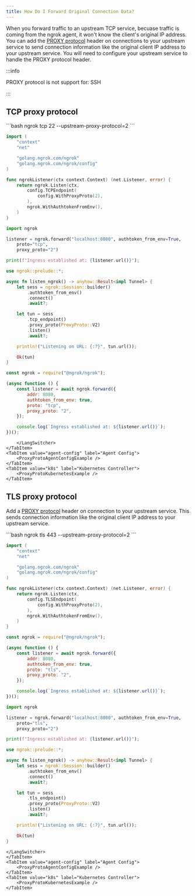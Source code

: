 ```yaml
---
title: How Do I Forward Original Connection Data?
---
```





When you forward traffic to an upstream TCP service, becuase traffic is coming
from the ngrok agent, it won't know the client's original IP address. You can
add the [PROXY
protocol](https://www.haproxy.org/download/1.8/doc/proxy-protocol.txt) header
on connections to your upstream service to send connection information like the
original client IP address to your upstream service. You will need to configure
your upstream service to handle the PROXY protocol header.

:::info

PROXY protocol is not support for: SSH

:::

## TCP proxy protocol

<Tabs groupId="endpoint-type" queryString="ept">
	<TabItem value="agent-endpoint" label="Agent Endpoint" default>
		<LangSwitcher>
```bash
ngrok tcp 22 --upstream-proxy-protocol=2
```

```go
import (
	"context"
	"net"

	"golang.ngrok.com/ngrok"
	"golang.ngrok.com/ngrok/config"
)

func ngrokListener(ctx context.Context) (net.Listener, error) {
	return ngrok.Listen(ctx,
		config.TCPEndpoint(
			config.WithProxyProto(2),
		),
		ngrok.WithAuthtokenFromEnv(),
	)
}
```

```python
import ngrok

listener = ngrok.forward("localhost:8080", authtoken_from_env=True,
    proto="tcp",
    proxy_proto="2")

print(f"Ingress established at: {listener.url()}");
```

```rust
use ngrok::prelude::*;

async fn listen_ngrok() -> anyhow::Result<impl Tunnel> {
    let sess = ngrok::Session::builder()
        .authtoken_from_env()
        .connect()
        .await?;

    let tun = sess
        .tcp_endpoint()
        .proxy_proto(ProxyProto::V2)
        .listen()
        .await?;

    println!("Listening on URL: {:?}", tun.url());

    Ok(tun)
}
```

```jsx
const ngrok = require("@ngrok/ngrok");

(async function () {
	const listener = await ngrok.forward({
		addr: 8080,
		authtoken_from_env: true,
		proto: "tcp",
		proxy_proto: "2",
	});

	console.log(`Ingress established at: ${listener.url()}`);
})();
```

    	</LangSwitcher>
    </TabItem>
    <TabItem value="agent-config" label="Agent Config">
    	<ProxyProtoAgentConfigExample />
    </TabItem>
    <TabItem value="k8s" label="Kubernetes Controller">
    	<ProxyProtoKubernetesExample />
    </TabItem>

</Tabs>

## TLS proxy protocol

Add a [PROXY protocol](https://www.haproxy.org/download/1.8/doc/proxy-protocol.txt) header
on connection to your upstream service. This sends connection information like
the original client IP address to your upstream service.

<Tabs groupId="endpoint-type" queryString="ept">
	<TabItem value="agent-endpoint" label="Agent Endpoint" default>
		<LangSwitcher>
```bash
ngrok tls 443 --upstream-proxy-protocol=2
```

```go
import (
	"context"
	"net"

	"golang.ngrok.com/ngrok"
	"golang.ngrok.com/ngrok/config"
)

func ngrokListener(ctx context.Context) (net.Listener, error) {
	return ngrok.Listen(ctx,
		config.TLSEndpoint(
			config.WithProxyProto(2),
		),
		ngrok.WithAuthtokenFromEnv(),
	)
}
```

```jsx
const ngrok = require("@ngrok/ngrok");

(async function () {
	const listener = await ngrok.forward({
		addr: 8080,
		authtoken_from_env: true,
		proto: "tls",
		proxy_proto: "2",
	});

	console.log(`Ingress established at: ${listener.url()}`);
})();
```

```python
import ngrok

listener = ngrok.forward("localhost:8080", authtoken_from_env=True,
    proto="tls",
    proxy_proto="2")

print(f"Ingress established at: {listener.url()}");
```

```rust
use ngrok::prelude::*;

async fn listen_ngrok() -> anyhow::Result<impl Tunnel> {
    let sess = ngrok::Session::builder()
        .authtoken_from_env()
        .connect()
        .await?;

    let tun = sess
        .tls_endpoint()
        .proxy_proto(ProxyProto::V2)
        .listen()
        .await?;

    println!("Listening on URL: {:?}", tun.url());

    Ok(tun)
}
```

    </LangSwitcher>
    </TabItem>
    <TabItem value="agent-config" label="Agent Config">
    	<ProxyProtoAgentConfigExample />
    </TabItem>
    <TabItem value="k8s" label="Kubernetes Controller">
    	<ProxyProtoKubernetesExample />
    </TabItem>

</Tabs>

